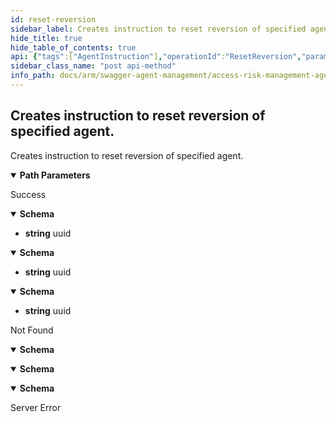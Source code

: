 ```yaml
---
id: reset-reversion
sidebar_label: Creates instruction to reset reversion of specified agent.
hide_title: true
hide_table_of_contents: true
api: {"tags":["AgentInstruction"],"operationId":"ResetReversion","parameters":[{"name":"agentId","in":"path","description":"Identifier of the agent.","required":true,"schema":{"type":"string","format":"uuid"}}],"responses":{"200":{"description":"Success","content":{"text/plain":{"schema":{"format":"uuid","type":"string"}},"application/json":{"schema":{"format":"uuid","type":"string"}},"text/json":{"schema":{"format":"uuid","type":"string"}}}},"404":{"description":"Not Found","content":{"text/plain":{"schema":{"type":"object","properties":{"type":{"type":"string"},"title":{"type":"string"},"status":{"format":"int32","type":"integer"},"detail":{"type":"string"},"instance":{"type":"string"}},"additionalProperties":{"type":"object"}}},"application/json":{"schema":{"type":"object","properties":{"type":{"type":"string"},"title":{"type":"string"},"status":{"format":"int32","type":"integer"},"detail":{"type":"string"},"instance":{"type":"string"}},"additionalProperties":{"type":"object"}}},"text/json":{"schema":{"type":"object","properties":{"type":{"type":"string"},"title":{"type":"string"},"status":{"format":"int32","type":"integer"},"detail":{"type":"string"},"instance":{"type":"string"}},"additionalProperties":{"type":"object"}}}}},"500":{"description":"Server Error"}},"description":"Creates instruction to reset reversion of specified agent.","method":"post","path":"/api/instruction/resetReversion/{agentId}","info":{"version":"v1","title":"Access Risk Management Agent Management Service"},"postman":{"name":"Creates instruction to reset reversion of specified agent.","description":{"type":"text/plain"},"url":{"path":["api","instruction","resetReversion",":agentId"],"host":["{{baseUrl}}"],"query":[],"variable":[{"disabled":false,"description":{"content":"(Required) Identifier of the agent.","type":"text/plain"},"type":"any","value":"","key":"agentId"}]},"header":[{"key":"Accept","value":"text/plain"}],"method":"POST"}}
sidebar_class_name: "post api-method"
info_path: docs/arm/swagger-agent-management/access-risk-management-agent-management-service
---
```



## Creates instruction to reset reversion of specified agent.



Creates instruction to reset reversion of specified agent.

<details style={{"marginBottom":"1rem"}} data-collapsed={false} open={true}><summary style={{}}><strong>Path Parameters</strong></summary><div><ul><ParamsItem className={"paramsItem"} param={{"name":"agentId","in":"path","description":"Identifier of the agent.","required":true,"schema":{"type":"string","format":"uuid"}}}></ParamsItem></ul></div></details><div><ApiTabs><TabItem label={"200"} value={"200"}><div>

Success

</div><div><MimeTabs groupId={"mime-type"}><TabItem label={"text/plain"} value={"text/plain"}><SchemaTabs groupId={"schema-tabs"}><TabItem label={"Schema"} value={"Schema"}><details style={{}} data-collapsed={false} open={true}><summary style={{"textAlign":"left"}}><strong>Schema</strong></summary><div style={{"textAlign":"left","marginLeft":"1rem"}}></div><ul style={{"marginLeft":"1rem"}}><li><div><strong>string</strong><span style={{"opacity":"0.6"}}> uuid</span></div></li></ul></details></TabItem></SchemaTabs></TabItem><TabItem label={"application/json"} value={"application/json"}><SchemaTabs groupId={"schema-tabs"}><TabItem label={"Schema"} value={"Schema"}><details style={{}} data-collapsed={false} open={true}><summary style={{"textAlign":"left"}}><strong>Schema</strong></summary><div style={{"textAlign":"left","marginLeft":"1rem"}}></div><ul style={{"marginLeft":"1rem"}}><li><div><strong>string</strong><span style={{"opacity":"0.6"}}> uuid</span></div></li></ul></details></TabItem></SchemaTabs></TabItem><TabItem label={"text/json"} value={"text/json"}><SchemaTabs groupId={"schema-tabs"}><TabItem label={"Schema"} value={"Schema"}><details style={{}} data-collapsed={false} open={true}><summary style={{"textAlign":"left"}}><strong>Schema</strong></summary><div style={{"textAlign":"left","marginLeft":"1rem"}}></div><ul style={{"marginLeft":"1rem"}}><li><div><strong>string</strong><span style={{"opacity":"0.6"}}> uuid</span></div></li></ul></details></TabItem></SchemaTabs></TabItem></MimeTabs></div></TabItem><TabItem label={"404"} value={"404"}><div>

Not Found

</div><div><MimeTabs groupId={"mime-type"}><TabItem label={"text/plain"} value={"text/plain"}><SchemaTabs groupId={"schema-tabs"}><TabItem label={"Schema"} value={"Schema"}><details style={{}} data-collapsed={false} open={true}><summary style={{"textAlign":"left"}}><strong>Schema</strong></summary><div style={{"textAlign":"left","marginLeft":"1rem"}}></div><ul style={{"marginLeft":"1rem"}}><SchemaItem collapsible={false} name={"type"} required={false} schemaDescription={undefined} schemaName={"string"} qualifierMessage={undefined} defaultValue={undefined}></SchemaItem><SchemaItem collapsible={false} name={"title"} required={false} schemaDescription={undefined} schemaName={"string"} qualifierMessage={undefined} defaultValue={undefined}></SchemaItem><SchemaItem collapsible={false} name={"status"} required={false} schemaDescription={undefined} schemaName={"int32"} qualifierMessage={undefined} defaultValue={undefined}></SchemaItem><SchemaItem collapsible={false} name={"detail"} required={false} schemaDescription={undefined} schemaName={"string"} qualifierMessage={undefined} defaultValue={undefined}></SchemaItem><SchemaItem collapsible={false} name={"instance"} required={false} schemaDescription={undefined} schemaName={"string"} qualifierMessage={undefined} defaultValue={undefined}></SchemaItem></ul></details></TabItem></SchemaTabs></TabItem><TabItem label={"application/json"} value={"application/json"}><SchemaTabs groupId={"schema-tabs"}><TabItem label={"Schema"} value={"Schema"}><details style={{}} data-collapsed={false} open={true}><summary style={{"textAlign":"left"}}><strong>Schema</strong></summary><div style={{"textAlign":"left","marginLeft":"1rem"}}></div><ul style={{"marginLeft":"1rem"}}><SchemaItem collapsible={false} name={"type"} required={false} schemaDescription={undefined} schemaName={"string"} qualifierMessage={undefined} defaultValue={undefined}></SchemaItem><SchemaItem collapsible={false} name={"title"} required={false} schemaDescription={undefined} schemaName={"string"} qualifierMessage={undefined} defaultValue={undefined}></SchemaItem><SchemaItem collapsible={false} name={"status"} required={false} schemaDescription={undefined} schemaName={"int32"} qualifierMessage={undefined} defaultValue={undefined}></SchemaItem><SchemaItem collapsible={false} name={"detail"} required={false} schemaDescription={undefined} schemaName={"string"} qualifierMessage={undefined} defaultValue={undefined}></SchemaItem><SchemaItem collapsible={false} name={"instance"} required={false} schemaDescription={undefined} schemaName={"string"} qualifierMessage={undefined} defaultValue={undefined}></SchemaItem></ul></details></TabItem></SchemaTabs></TabItem><TabItem label={"text/json"} value={"text/json"}><SchemaTabs groupId={"schema-tabs"}><TabItem label={"Schema"} value={"Schema"}><details style={{}} data-collapsed={false} open={true}><summary style={{"textAlign":"left"}}><strong>Schema</strong></summary><div style={{"textAlign":"left","marginLeft":"1rem"}}></div><ul style={{"marginLeft":"1rem"}}><SchemaItem collapsible={false} name={"type"} required={false} schemaDescription={undefined} schemaName={"string"} qualifierMessage={undefined} defaultValue={undefined}></SchemaItem><SchemaItem collapsible={false} name={"title"} required={false} schemaDescription={undefined} schemaName={"string"} qualifierMessage={undefined} defaultValue={undefined}></SchemaItem><SchemaItem collapsible={false} name={"status"} required={false} schemaDescription={undefined} schemaName={"int32"} qualifierMessage={undefined} defaultValue={undefined}></SchemaItem><SchemaItem collapsible={false} name={"detail"} required={false} schemaDescription={undefined} schemaName={"string"} qualifierMessage={undefined} defaultValue={undefined}></SchemaItem><SchemaItem collapsible={false} name={"instance"} required={false} schemaDescription={undefined} schemaName={"string"} qualifierMessage={undefined} defaultValue={undefined}></SchemaItem></ul></details></TabItem></SchemaTabs></TabItem></MimeTabs></div></TabItem><TabItem label={"500"} value={"500"}><div>

Server Error

</div><div></div></TabItem></ApiTabs></div>
      
